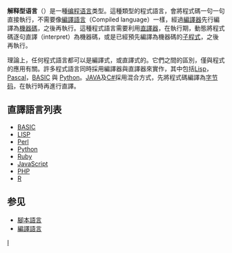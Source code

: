 {{NoteTA
|G1=IT
|T=zh-cn:解释型语言;zh-tw:直譯語言;
|1=zh-cn:解释型语言;zh-tw:直譯語言;
|2=zh-cn:解释器;zh-tw:直譯器;
|3=zh-cn:解释型;zh-tw:直譯式;
|4=zh-cn:解释;zh-tw:直譯;
}}
{{Unreferenced |time=2014-07-21T13:30:23+00:00 }}
'''解释型语言'''（{{lang-en|Interpreted language}}）是一種[[编程语言|编程语言]]类型。這種類型的程式語言，會將程式碼一句一句直接執行，不需要像[[編譯語言|編譯語言]]（Compiled language）一樣，經過[[編譯器|編譯器]]先行編譯為[[機器碼|機器碼]]，之後再執行。這種程式語言需要利用[[直譯器|直譯器]]，在執行期，動態將程式碼逐句直譯（interpret）為機器碼，或是已經預先編譯為機器碼的[[子程式|子程式]]，之後再執行。

理論上，任何程式語言都可以是編譯式，或直譯式的。它們之間的區別，僅與程式的應用有關。許多程式語言同時採用編譯器與直譯器來實作，其中包括[[Lisp|Lisp]]，[[Pascal_(程式語言)|Pascal]]，[[BASIC|BASIC]] 與 [[Python|Python]]。[[JAVA|JAVA]]及[[C♯|C#]]採用混合方式，先將程式碼編譯為[[字节码|字节码]]，在執行時再進行直譯。

==直譯語言列表==
*[[BASIC|BASIC]]
*[[LISP|LISP]]
*[[Perl|Perl]]
*[[Python|Python]]
*[[Ruby|Ruby]]
*[[JavaScript|JavaScript]]
*[[PHP|PHP]]
*[[R语言|R]]

== 参见 ==
* [[腳本語言|腳本語言]]
* [[編譯語言|編譯語言]]

{{Compu-lang-stub}}
[[Category:编程语言分类|I]]